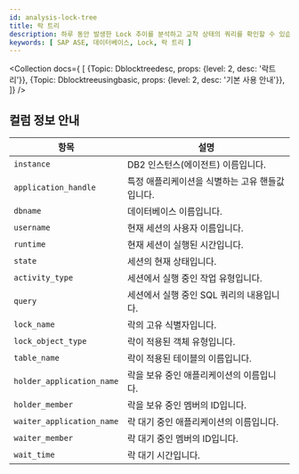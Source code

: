 ```yaml
---
id: analysis-lock-tree
title: 락 트리
description: 하루 동안 발생한 Lock 추이를 분석하고 교착 상태의 쿼리를 확인할 수 있습니다.
keywords: [ SAP ASE, 데이터베이스, Lock, 락 트리 ]
---
```



<Collection docs={
  [
    {Topic: Dblocktreedesc, props: {level: 2, desc: '락트리'}},
    {Topic: Dblocktreeusingbasic, props: {level: 2, desc: '기본 사용 안내'}},
  ]}
/>

## 컬럼 정보 안내

| 항목 | 설명 |
| -- | -- |
| `instance`            | DB2 인스턴스(에이전트) 이름입니다. |
| `application_handle`  | 특정 애플리케이션을 식별하는 고유 핸들값입니다. |
| `dbname`              | 데이터베이스 이름입니다.  |
| `username`            | 현재 세션의 사용자 이름입니다. |
| `runtime`             | 현재 세션이 실행된 시간입니다. |
| `state`               | 세션의 현재 상태입니다. |
| `activity_type`       | 세션에서 실행 중인 작업 유형입니다. |
| `query`               | 세션에서 실행 중인 SQL 쿼리의 내용입니다. |
| `lock_name`              | 락의 고유 식별자입니다. |
| `lock_object_type`       | 락이 적용된 객체 유형입니다. |
| `table_name`             | 락이 적용된 테이블의 이름입니다. |
| `holder_application_name`| 락을 보유 중인 애플리케이션의 이름입니다. |
| `holder_member`          | 락을 보유 중인 멤버의 ID입니다. |
| `waiter_application_name`| 락 대기 중인 애플리케이션의 이름입니다. |
| `waiter_member`          | 락 대기 중인 멤버의 ID입니다. |
| `wait_time`              | 락 대기 시간입니다. |
